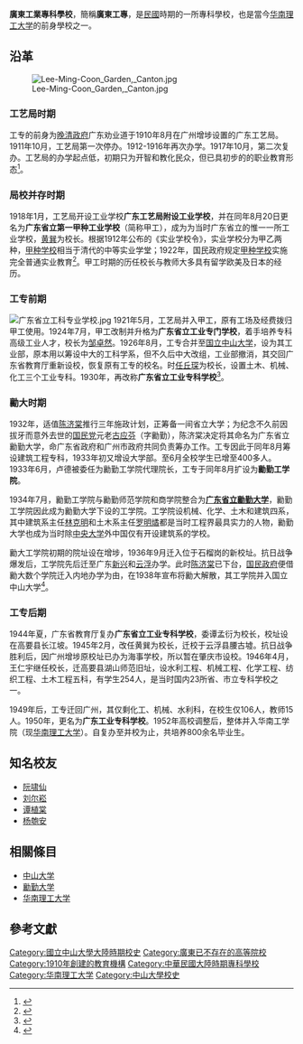 '''廣東工業專科學校'''，簡稱'''廣東工專'''，是[[中華民國|民國]]時期的一所專科學校，也是當今[[华南理工大学|华南理工大学]]的前身學校之一。

== 沿革 ==
[[File:Lee-Ming-Coon_Garden,_Canton.jpg|thumb]]
=== 工艺局时期 ===
工专的前身为[[清朝政府|晚清政府]]广东劝业道于1910年8月在广州增埗设置的广东工艺局。1911年10月，工艺局第一次停办。1912-1916年再次办学。1917年10月，第二次复办。工艺局的办学起点低，初期只为开智和教化民众，但已具初步的的职业教育形态<ref name="gdjy">{{cite book|title=广州近百年教育史料|chapter=第五章 高等教育|chapterurl=http://www.gzzxws.gov.cn/gzws/gzws/ml/32/200808/t20080816_1152_9.htm|access-date=2013-04-10|archive-date=2020-09-02|archive-url=https://web.archive.org/web/20200902212528/http://www.gzzxws.gov.cn/gzws/gzws/ml/32/200808/t20080816_1152_9.htm|dead-url=no}}</ref>。

=== 局校并存时期 ===
1918年1月，工艺局开设工业学校'''广东工艺局附设工业学校'''，并在同年8月20日更名为'''广东省立第一甲种工业学校'''（简称甲工），成为为当时广东省立的惟一一所工业学校，[[黄巽|黄巽]]为校长。根据1912年公布的《实业学校令》，实业学校分为甲乙两种，[[壬子癸丑学制#甲种实业学校|甲种学校]]相当于清代的中等实业学堂；1922年，国民政府规定[[壬戌学制|甲种学校]]实施完全普通实业教育<ref name="cqz">{{cite book|title=《中国教育史 下》|author=[[陈青之|陈青之]]|publisher=[[岳麓书社|岳麓书社]]|year=2010}}</ref>。甲工时期的历任校长与教师大多具有留学欧美及日本的经历。

=== 工专前期 ===
[[File:广东省立工科专业学校.jpg|thumb]]
1921年5月，工艺局并入甲工，原有工场及经费拨归甲工使用。1924年7月，甲工改制并升格为'''广东省立工业专门学校'''，着手培养专科高级工业人才，校长为[[邹卓然|邹卓然]]。1926年8月，工专合并至[[中山大学|国立中山大学]]，设为其工业部，原本用以筹设中大的工科学系，但不久后中大改组，工业部撤消，其交回广东省教育厅重新设校，恢复原有工专的校名。时[[任丘琛|任丘琛]]为校长，设置土木、机械、化工三个工业专科。1930年，再改称'''广东省立工业专科学校'''<ref name="工专">{{Cite journal|title=广东省立工业专科学校历史沿革|author=陈国坚|url=http://lib.cqvip.com/Qikan/Article/Detail?id=20802549|journal=羊城今古|issue=4|year=2005|page=39-42|access-date=2020-04-13|archive-date=2020-08-27|archive-url=https://web.archive.org/web/20200827052219/http://lib.cqvip.com/Qikan/Article/Detail?id=20802549|dead-url=yes}}</ref>。

=== 勷大时期 ===
{{Main|廣東省立勷勤大學}}
1932年，适值[[陳濟棠|陈济棠]]推行三年施政计划，正筹备一间省立大学；为纪念不久前因拔牙而意外去世的[[中国国民党|国民党]]元老[[古应芬|古应芬]]（字勷勤），陈济棠决定将其命名为广东省立勷勤大学，命广东省政府和广州市政府共同负责筹办工作。工专因此于同年8月筹设建筑工程专科，1933年初又增设大学部。至6月全校学生已增至400多人。1933年6月，卢德被委任为勷勤工学院代理院长，工专于同年8月扩设为'''勷勤工学院'''。

1934年7月，勷勤工学院与勷勤师范学院和商学院整合为'''[[廣東省立勷勤大學|广东省立勷勤大学]]'''，勷勤工学院因此成为勷勤大学下设的工学院。工学院设机械、化学、土木和建筑四系，其中建筑系主任[[林克明|林克明]]和土木系主任[[罗明燏|罗明燏]]都是当时工程界最具实力的人物，勷勤大学也成为当时除[[國立中央大學_(南京)|中央大学]]外中国仅有开设建筑系的学校。

勷大工学院初期的院址设在增埗，1936年9月迁入位于石榴岗的新校址。抗日战争爆发后，工学院先后迁至广东[[新兴县|新兴]]和[[云浮市|云浮]]办学。此时[[陳濟棠|陈济棠]]已下台，[[國民政府|国民政府]]便借勷大数个学院迁入内地办学为由，在1938年宣布将勷大解散，其工学院并入国立中山大学<ref name="勷勤">{{Cite news|url=http://news.ifeng.com/gundong/detail_2013_10/12/30248387_0.shtml|title=1932~1938：虽死犹生的勷勤大学|date=2013-10-12|work=信息时报|publisher=凤凰网资讯频道|accessdate=2020-04-13|archive-date=2020-08-27|archive-url=https://web.archive.org/web/20200827052216/https://news.ifeng.com/|dead-url=no}}</ref>。

=== 工专后期 ===
1944年夏，广东省教育厅复办'''广东省立工业专科学校'''，委谭孟衍为校长，校址设在高要县长江坡。1945年2月，改任黄巽为校长，迁校于云浮县腰古墟。抗日战争胜利后，因广州增埗原校址已办为海事学校，所以暂在肇庆市设校。1946年4月，王仁宇继任校长，迁高要县湖山师范旧址，设水利工程、机械工程、化学工程、纺织工程、土木工程五科，有学生254人，是当时国内23所省、市立专科学校之一。

1949年后，工专迁回广州，其仅剩化工、机械、水利科，在校生仅106人，教师15人。1950年，更名为'''广东工业专科学校'''。1952年高校调整后，整体并入华南工学院（现[[华南理工大学|华南理工大学]]）。自复办至并校为止，共培养800余名毕业生。

== 知名校友 ==

* [[阮啸仙|阮啸仙]]
* [[刘尔崧|刘尔崧]]
* [[谭植棠|谭植棠]]
* [[杨匏安|杨匏安]]

==相關條目==
*[[中山大学|中山大学]]
*[[廣東省立勷勤大學|勷勤大学]]
*[[华南理工大学|华南理工大学]]

==參考文獻==
<references/>

{{华南理工大学}}
{{中山大学}}
{{中華民國大陸時期大專院校}}
{{Authority control}}

[[Category:國立中山大學大陸時期校史|Category:國立中山大學大陸時期校史]]
[[Category:廣東已不存在的高等院校|Category:廣東已不存在的高等院校]]
[[Category:1910年創建的教育機構|Category:1910年創建的教育機構]]
[[Category:中華民國大陸時期專科學校|Category:中華民國大陸時期專科學校]]
[[Category:华南理工大学|Category:华南理工大学]]
[[Category:中山大學校史|Category:中山大學校史]]